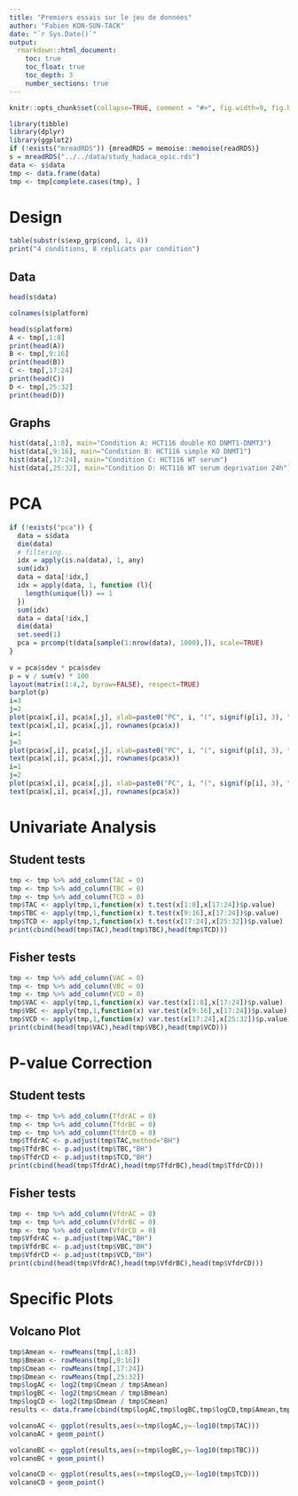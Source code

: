 ```yaml
---
title: "Premiers essais sur le jeu de données"
author: "Fabien KON-SUN-TACK"
date: "`r Sys.Date()`"
output:
  rmarkdown::html_document:
    toc: true
    toc_float: true
    toc_depth: 3
    number_sections: true
---
```


```r
knitr::opts_chunk$set(collapse=TRUE, comment = "#>", fig.width=9, fig.height=6, eval=TRUE, echo=FALSE, results="hide")
```

```r
library(tibble)
library(dplyr)
library(ggplot2)
if (!exists("mreadRDS")) {mreadRDS = memoise::memoise(readRDS)}
s = mreadRDS("../../data/study_hadaca_epic.rds")
data <- s$data
tmp <- data.frame(data)
tmp <- tmp[complete.cases(tmp), ]
```

# Design 

```r
table(substr(s$exp_grp$cond, 1, 4))
print("4 conditions, 8 réplicats par condition")
```

## Data
```r
head(s$data)

colnames(s$platform)

head(s$platform)
A <- tmp[,1:8]
print(head(A))
B <- tmp[,9:16]
print(head(B))
C <- tmp[,17:24]
print(head(C))
D <- tmp[,25:32]
print(head(D))
```

## Graphs
```r
hist(data[,1:8], main="Condition A: HCT116 double KO DNMT1-DNMT3")
hist(data[,9:16], main="Condition B: HCT116 simple KO DNMT1")
hist(data[,17:24], main="Condition C: HCT116 WT serum")
hist(data[,25:32], main="Condition D: HCT116 WT serum deprivation 24h")
```


# PCA

```r
if (!exists("pca")) {
  data = s$data
  dim(data)
  # filtering...
  idx = apply(is.na(data), 1, any)
  sum(idx)
  data = data[!idx,]
  idx = apply(data, 1, function (l){
    length(unique(l)) == 1
  })
  sum(idx)
  data = data[!idx,]
  dim(data)
  set.seed(1)
  pca = prcomp(t(data[sample(1:nrow(data), 1000),]), scale=TRUE)  
}
  
v = pca$sdev * pca$sdev
p = v / sum(v) * 100
layout(matrix(1:4,2, byrow=FALSE), respect=TRUE)
barplot(p)
i=3
j=2
plot(pca$x[,i], pca$x[,j], xlab=paste0("PC", i, "(", signif(p[i], 3), "%)"), ylab=paste0("PC", j, "(", signif(p[j], 3), "%)"), col=as.numeric(s$exp_grp[rownames(pca$x),]$cond), pch=16)
text(pca$x[,i], pca$x[,j], rownames(pca$x))
i=1
j=3
plot(pca$x[,i], pca$x[,j], xlab=paste0("PC", i, "(", signif(p[i], 3), "%)"), ylab=paste0("PC", j, "(", signif(p[j], 3), "%)"), col=as.numeric(s$exp_grp[rownames(pca$x),]$cond), pch=16)
text(pca$x[,i], pca$x[,j], rownames(pca$x))
i=1
j=2
plot(pca$x[,i], pca$x[,j], xlab=paste0("PC", i, "(", signif(p[i], 3), "%)"), ylab=paste0("PC", j, "(", signif(p[j], 3), "%)"), col=as.numeric(s$exp_grp[rownames(pca$x),]$cond), pch=16)
text(pca$x[,i], pca$x[,j], rownames(pca$x))
```

# Univariate Analysis

## Student tests

```r
tmp <- tmp %>% add_column(TAC = 0)
tmp <- tmp %>% add_column(TBC = 0)
tmp <- tmp %>% add_column(TCD = 0)
tmp$TAC <- apply(tmp,1,function(x) t.test(x[1:8],x[17:24])$p.value)
tmp$TBC <- apply(tmp,1,function(x) t.test(x[9:16],x[17:24])$p.value)
tmp$TCD <- apply(tmp,1,function(x) t.test(x[17:24],x[25:32])$p.value)
print(cbind(head(tmp$TAC),head(tmp$TBC),head(tmp$TCD)))

```


## Fisher tests
```r
tmp <- tmp %>% add_column(VAC = 0)
tmp <- tmp %>% add_column(VBC = 0)
tmp <- tmp %>% add_column(VCD = 0)
tmp$VAC <- apply(tmp,1,function(x) var.test(x[1:8],x[17:24])$p.value)
tmp$VBC <- apply(tmp,1,function(x) var.test(x[9:16],x[17:24])$p.value)
tmp$VCD <- apply(tmp,1,function(x) var.test(x[17:24],x[25:32])$p.value)
print(cbind(head(tmp$VAC),head(tmp$VBC),head(tmp$VCD)))
```

# P-value Correction
## Student tests
```r
tmp <- tmp %>% add_column(TfdrAC = 0)
tmp <- tmp %>% add_column(TfdrBC = 0)
tmp <- tmp %>% add_column(TfdrCD = 0)
tmp$TfdrAC <- p.adjust(tmp$TAC,method="BH")
tmp$TfdrBC <- p.adjust(tmp$TBC,"BH")
tmp$TfdrCD <- p.adjust(tmp$TCD,"BH")
print(cbind(head(tmp$TfdrAC),head(tmp$TfdrBC),head(tmp$TfdrCD)))
```

## Fisher tests
```r
tmp <- tmp %>% add_column(VfdrAC = 0)
tmp <- tmp %>% add_column(VfdrBC = 0)
tmp <- tmp %>% add_column(VfdrCD = 0)
tmp$VfdrAC <- p.adjust(tmp$VAC,"BH")
tmp$VfdrBC <- p.adjust(tmp$VBC,"BH")
tmp$VfdrCD <- p.adjust(tmp$VCD,"BH")
print(cbind(head(tmp$VfdrAC),head(tmp$VfdrBC),head(tmp$VfdrCD)))
```

# Specific Plots
## Volcano Plot
```r
tmp$Amean <- rowMeans(tmp[,1:8])
tmp$Bmean <- rowMeans(tmp[,9:16])
tmp$Cmean <- rowMeans(tmp[,17:24])
tmp$Dmean <- rowMeans(tmp[,25:32])
tmp$logAC <- log2(tmp$Cmean / tmp$Amean)
tmp$logBC <- log2(tmp$Cmean / tmp$Bmean)
tmp$logCD <- log2(tmp$Dmean / tmp$Cmean)
results <- data.frame(cbind(tmp$logAC,tmp$logBC,tmp$logCD,tmp$Amean,tmp$Bmean,tmp$Cmean,tmp$Dmean))
```
```r
volcanoAC <- ggplot(results,aes(x=tmp$logAC,y=-log10(tmp$TAC)))
volcanoAC + geom_point()
```
```r
volcanoBC <- ggplot(results,aes(x=tmp$logBC,y=-log10(tmp$TBC)))
volcanoBC + geom_point()
```

```r
volcanoCD <- ggplot(results,aes(x=tmp$logCD,y=-log10(tmp$TCD)))
volcanoCD + geom_point()
```
